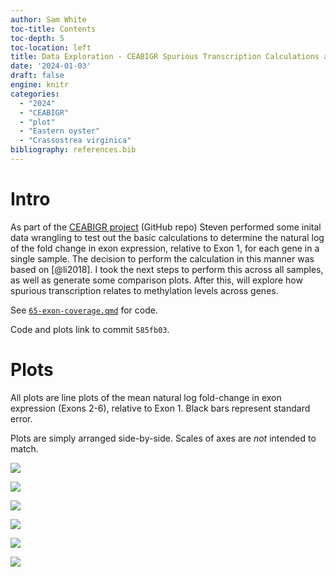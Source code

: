 ```yaml
---
author: Sam White
toc-title: Contents
toc-depth: 5
toc-location: left
title: Data Exploration - CEABIGR Spurious Transcription Calculations and Plotting
date: '2024-01-03'
draft: false
engine: knitr
categories: 
  - "2024"
  - "CEABIGR"
  - "plot"
  - "Eastern oyster"
  - "Crassostrea virginica"
bibliography: references.bib
---
```


# Intro

As part of the [CEABIGR project](https://github.com/sr320/ceabigr) (GitHub repo) Steven performed some inital data wrangling to test out the basic calculations to determine the natural log of the fold change in exon expression, relative to Exon 1, for each gene in a single sample. The decision to perform the calculation in this manner was based on [@li2018]. I took the next steps to perform this across all samples, as well as generate some comparison plots. After this, will explore how spurious transcription relates to methylation levels across genes.

See [`65-exon-coverage.qmd`](https://github.com/sr320/ceabigr/blob/585fb039e7d7b12295781f0a0141e84eee901631/code/65-exon-coverage.qmd) for code.

::: callout-note
Code and plots link to commit `585fb03`.
:::

# Plots

All plots are line plots of the mean natural log fold-change in exon expression (Exons 2-6), relative to Exon 1. Black bars represent standard error.

::: callout-note
Plots are simply arranged side-by-side. Scales of axes are *not* intended to match.
:::

::: {layout-nrow="3"}
![](https://raw.githubusercontent.com/sr320/ceabigr/585fb039e7d7b12295781f0a0141e84eee901631/output/65-exon-coverage/figures/control-females.v.control-males-line_plot.png){fig-alt="Line plots of mean natural log fold-change of exon expression relative to Exon 1. Pink line is control females. Blue line is control males. Black bars represent standard error."}

![](https://raw.githubusercontent.com/sr320/ceabigr/585fb039e7d7b12295781f0a0141e84eee901631/output/65-exon-coverage/figures/control-females.v.exposed-females-line_plot.png){fig-alt="Line plots of mean natural log fold-change of exon expression relative to Exon 1. Pink line is control females. Blue line is exposed females. Black bars represent standard error."}

![](https://raw.githubusercontent.com/sr320/ceabigr/585fb039e7d7b12295781f0a0141e84eee901631/output/65-exon-coverage/figures/control-males.v.exposed-males-line_plot.png){fig-alt="Line plots of mean natural log fold-change of exon expression relative to Exon 1. Pink line is control males. Blue line is exposed males. Black bars represent standard error."}

![](https://raw.githubusercontent.com/sr320/ceabigr/585fb039e7d7b12295781f0a0141e84eee901631/output/65-exon-coverage/figures/controls.v.exposed-line_plot.png){fig-alt="Line plots of mean natural log fold-change of exon expression relative to Exon 1. Pink line is controls. Blue line is exposed. Black bars represent standard error."}

![](https://raw.githubusercontent.com/sr320/ceabigr/585fb039e7d7b12295781f0a0141e84eee901631/output/65-exon-coverage/figures/exposed-females.v.exposed-males-line_plot.png){fig-alt="Line plots of mean natural log fold-change of exon expression relative to Exon 1. Pink line is exposed females. Blue line is exposed males. Black bars represent standard error."}

![](https://raw.githubusercontent.com/sr320/ceabigr/585fb039e7d7b12295781f0a0141e84eee901631/output/65-exon-coverage/figures/females.v.males-line_plot.png){fig-alt="Line plots of mean natural log fold-change of exon expression relative to Exon 1. Pink line is females. Blue line is males. Black bars represent standard error."}
:::

